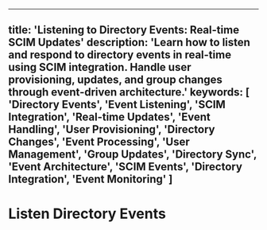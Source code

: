 
---
title: 'Listening to Directory Events: Real-time SCIM Updates'
description: 'Learn how to listen and respond to directory events in real-time using SCIM integration. Handle user provisioning, updates, and group changes through event-driven architecture.'
keywords: [
  'Directory Events',
  'Event Listening',
  'SCIM Integration',
  'Real-time Updates',
  'Event Handling',
  'User Provisioning',
  'Directory Changes',
  'Event Processing',
  'User Management',
  'Group Updates',
  'Directory Sync',
  'Event Architecture',
  'SCIM Events',
  'Directory Integration',
  'Event Monitoring'
]
---

# Listen Directory Events

